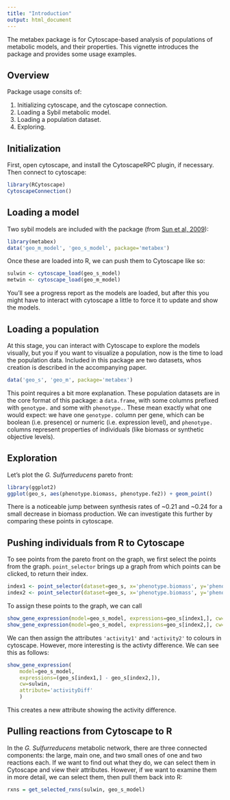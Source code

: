 ```yaml
---
title: "Introduction"
output: html_document
---
```

The metabex package is for Cytoscape-based analysis of populations of metabolic models, and their properties. This vignette introduces the package and provides some usage examples.

Overview
--------
Package usage consits of:

1. Initializing cytoscape, and the cytoscape connection.
2. Loading a Sybil metabolic model.
3. Loading a population dataset.
4. Exploring.

Initialization
--------------
First, open cytoscape, and install the CytoscapeRPC plugin, if necessary. Then connect to cytoscape:
```r
library(RCytoscape)
CytoscapeConnection()
```

Loading a model
---------------
Two sybil models are included with the package (from [Sun et al, 2009](http://www.biomedcentral.com/1752-0509/3/15)):
```r
library(metabex)
data('geo_m_model', 'geo_s_model', package='metabex')
```
Once these are loaded into R, we can push them to Cytoscape like so:
```r
sulwin <- cytoscape_load(geo_s_model)
metwin <- cytoscape_load(geo_m_model)
```
You'll see a progress report as the models are loaded, but after this you might have to interact with cytoscape a little to force it to update and show the models.

Loading a population
--------------------
At this stage, you can interact with Cytoscape to explore the models visually, but you if you want to visualize a population, now is the time to load the population data. Included in this package are two datasets, whos creation is described in the accompanying paper.
```r
data('geo_s', 'geo_m', package='metabex')
```

This point requires a bit more explanation. These population datasets are in the core format of this package: a `data.frame`, with some columns prefixed with `genotype.` and some with `phenotype.`. These mean exactly what one would expect: we have one `genotype.` column per gene, which can be boolean (i.e. presence) or numeric (i.e. expression level), and `phenotype.` columns represent properties of individuals (like biomass or synthetic objective levels).

Exploration
-----------
Let's plot the *G. Sulfurreducens* pareto front:
```r
library(ggplot2)
ggplot(geo_s, aes(phenotype.biomass, phenotype.fe2)) + geom_point()
```

There is a noticeable jump between synthesis rates of ~0.21 and ~0.24 for a small decrease in biomass production. We can investigate this further by comparing these points in cytoscape.

Pushing individuals from R to Cytoscape
---------------------------------------
To see points from the pareto front on the graph, we first select the points from the graph. `point_selector` brings up a graph from which points can be clicked, to return their index.
```r
index1 <- point_selector(dataset=geo_s, x='phenotype.biomass', y='phenotype.fe2')
index2 <- point_selector(dataset=geo_s, x='phenotype.biomass', y='phenotype.fe2')
```

To assign these points to the graph, we can call 
```r
show_gene_expression(model=geo_s_model, expressions=geo_s[index1,], cw=sulwin, attribute='activity1')
show_gene_expression(model=geo_s_model, expressions=geo_s[index2,], cw=sulwin, attribute='activity2')
```
We can then assign the attributes `'activity1'` and `'activity2'` to colours in cytoscape.
However, more interesting is the activty difference. We can see this as follows:
```r
show_gene_expression(
	model=geo_s_model, 
	expressions=(geo_s[index1,] - geo_s[index2,]), 
	cw=sulwin, 
	attribute='activityDiff'
	)
```
This creates a new attribute showing the activity difference. 

Pulling reactions from Cytoscape to R
-------------------------------------
In the *G. Sulfurreducens* metabolic network, there are three connected components: the large, main one, and two small ones of one and two reactions each. If we want to find out what they do, we can select them in Cytoscape and view their attributes. However, if we want to examine them in more detail, we can select them, then pull them back into R:
```r
rxns = get_selected_rxns(sulwin, geo_s_model)
```


